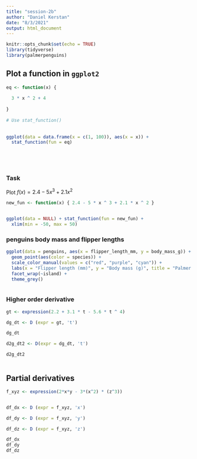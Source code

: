 ```yaml
---
title: "session-2b"
author: "Daniel Kerstan"
date: "8/3/2021"
output: html_document
---
```


```r
knitr::opts_chunk$set(echo = TRUE)
library(tidyverse)
library(palmerpenguins)
```

## Plot a function in `ggplot2`


```r
eq <- function(x) {
  
  3 * x ^ 2 + 4
  
}
  
# Use stat_function()
  
  
ggplot(data = data.frame(x = c(1, 100)), aes(x = x)) + 
  stat_function(fun = eq)






```

### Task

Plot $f(x)=2.4-5x^3+2.1x^2$

```r


new_fun <- function(x) { 2.4 - 5 * x ^ 3 + 2.1 * x ^ 2 }


ggplot(data = NULL) + stat_function(fun = new_fun) +
  xlim(min = -50, max = 50)
```

### penguins body mass and flipper lengths


```r
ggplot(data = penguins, aes(x = flipper_length_mm, y = body_mass_g)) +
  geom_point(aes(color = species)) + 
  scale_color_manual(values = c("red", "purple", "cyan")) +
  labs(x = "Flipper length (mm)", y = "Body mass (g)", title = "Palmer penguins size measurements", caption = "Data collected by KB Gorman et al. at Palmer Station") + 
  facet_wrap(~island) +
  theme_grey()



```


### Higher order derivative

```r

gt <- expression(2.2 + 3.1 * t - 5.6 * t ^ 4)

dg_dt <- D (expr = gt, 't')

dg_dt

d2g_dt2 <- D(expr = dg_dt, 't')

d2g_dt2



```


## Partial derivatives

```r
f_xyz <- expression(2*x*y - 3*(x^2) * (z^3))


df_dx <- D (expr = f_xyz, 'x')

df_dy <- D (expr = f_xyz, 'y')

df_dz <- D (expr = f_xyz, 'z')

df_dx
df_dy
df_dz


```













